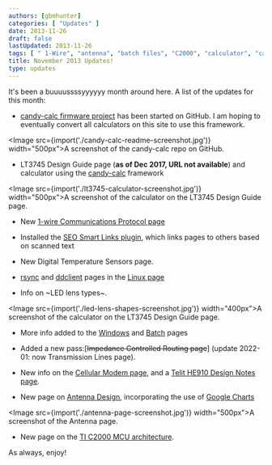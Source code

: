```yaml
---
authors: [gbmhunter]
categories: [ "Updates" ]
date: 2013-11-26
draft: false
lastUpdated: 2013-11-26
tags: [ " 1-Wire", "antenna", "batch files", "C2000", "calculator", "candy-calc", "cellular modem", "ddclient", "Google charts", "HE910", "impedance", "LEDs", "lens", "Linux", "LT3745", "MCU", "routing", "rsync", "SEO", "smart links", "teli", "updates", "Windows" ]
title: November 2013 Updates!
type: updates
---
```



It's been a buuuussssyyyyyy month around here. A list of the updates for this month:

* [candy-calc firmware project](https://github.com/gbmhunter/candy-calc) has been started on GitHub. I am hoping to eventually convert all calculators on this site to use this framework.  

<Image src={import('./candy-calc-readme-screenshot.jpg')} width="500px">A screenshot of the candy-calc repo on GitHub.</Image>

* LT3745 Design Guide page (**as of Dec 2017, URL not available**) and calculator using the [candy-calc](https://github.com/gbmhunter/candy-calc) framework  

<Image src={import('./lt3745-calculator-screenshot.jpg')} width="500px">A screenshot of the calculator on the LT3745 Design Guide page.</Image>

* New [1-wire Communications Protocol page](/electronics/communication-protocols/1-wire-protocol/)

* Installed the [SEO Smart Links plugin](http://wordpress.org/plugins/seo-automatic-links/), which links pages to others based on scanned text

* New Digital Temperature Sensors page.

* [rsync](/programming/operating-systems/linux/programs/rsync) and [ddclient](/programming/operating-systems/linux/programs/ddclient) pages in the [Linux page](/programming/operating-systems/linux)

* Info on ~LED lens types~.

<Image src={import('./led-lens-shapes-screenshot.jpg')} width="400px">A screenshot of the calculator on the LT3745 Design Guide page.</Image>

* More info added to the [Windows](/programming/operating-systems/windows) and [Batch](/programming/languages/batch) pages

* Added a new pass:[<s>Impedance Controlled Routing page</s>] (update 2022-01: now Transmission Lines page).

* New info on the [Cellular Modem page](/electronics/components/cellular-modems), and a [Telit HE910 Design Notes page](/electronics/components/cellular-modems/he910-design-notes).

* New page on [Antenna Design](/electronics/circuit-design/antenna-design), incorporating the use of [Google Charts](https://developers.google.com/chart/)

<Image src={import('./antenna-page-screenshot.jpg')} width="500px">A screenshot of the Antenna page.</Image>

* New page on the [TI C2000 MCU architecture](/programming/cpu-architectures/c2000).

As always, enjoy!
